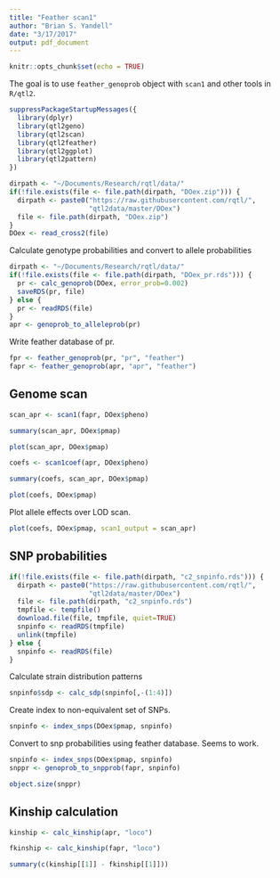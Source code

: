 ```yaml
---
title: "Feather scan1"
author: "Brian S. Yandell"
date: "3/17/2017"
output: pdf_document
---
```


```r
knitr::opts_chunk$set(echo = TRUE)
```

The goal is to use `feather_genoprob` object with `scan1` and other tools in `R/qtl2`.

```r
suppressPackageStartupMessages({
  library(dplyr)
  library(qtl2geno)
  library(qtl2scan)
  library(qtl2feather)
  library(qtl2ggplot)
  library(qtl2pattern)
})
```

```r
dirpath <- "~/Documents/Research/rqtl/data/"
if(!file.exists(file <- file.path(dirpath, "DOex.zip"))) {
  dirpath <- paste0("https://raw.githubusercontent.com/rqtl/",
                    "qtl2data/master/DOex")
  file <- file.path(dirpath, "DOex.zip")
}
DOex <- read_cross2(file)
```

Calculate genotype probabilities and convert to allele probabilities

```r
dirpath <- "~/Documents/Research/rqtl/data/"
if(!file.exists(file <- file.path(dirpath, "DOex_pr.rds"))) {
  pr <- calc_genoprob(DOex, error_prob=0.002)
  saveRDS(pr, file)
} else {
  pr <- readRDS(file)
}
apr <- genoprob_to_alleleprob(pr)
```

Write feather database of pr.

```r
fpr <- feather_genoprob(pr, "pr", "feather")
fapr <- feather_genoprob(apr, "apr", "feather")
```

## Genome scan

```r
scan_apr <- scan1(fapr, DOex$pheno)
```

```r
summary(scan_apr, DOex$pmap)
```

```r
plot(scan_apr, DOex$pmap)
```

```r
coefs <- scan1coef(apr, DOex$pheno)
```

```r
summary(coefs, scan_apr, DOex$pmap)
```

```r
plot(coefs, DOex$pmap)
```

Plot allele effects over LOD scan.

```r
plot(coefs, DOex$pmap, scan1_output = scan_apr)
```

## SNP probabilities

```r
if(!file.exists(file <- file.path(dirpath, "c2_snpinfo.rds"))) {
  dirpath <- paste0("https://raw.githubusercontent.com/rqtl/",
                    "qtl2data/master/DOex")
  file <- file.path(dirpath, "c2_snpinfo.rds")
  tmpfile <- tempfile()
  download.file(file, tmpfile, quiet=TRUE)
  snpinfo <- readRDS(tmpfile)
  unlink(tmpfile)
} else {
  snpinfo <- readRDS(file)
}
```

Calculate strain distribution patterns

```r
snpinfo$sdp <- calc_sdp(snpinfo[,-(1:4)])
```

Create index to non-equivalent set of SNPs.

```r
snpinfo <- index_snps(DOex$pmap, snpinfo)
```

Convert to snp probabilities using feather database. Seems to work.

```r
snpinfo <- index_snps(DOex$pmap, snpinfo)
snppr <- genoprob_to_snpprob(fapr, snpinfo)
```

```r
object.size(snppr)
```

## Kinship calculation

```r
kinship <- calc_kinship(apr, "loco")
```


```r
fkinship <- calc_kinship(fapr, "loco")
```

```r
summary(c(kinship[[1]] - fkinship[[1]]))
```


